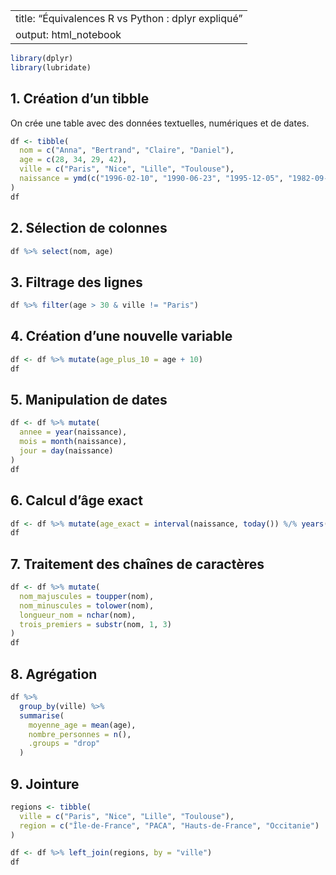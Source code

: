 
---
title: "Équivalences R vs Python : dplyr expliqué"
output: html_notebook
---

```{r setup, include=FALSE}
library(dplyr)
library(lubridate)
```

## 1. Création d'un tibble

On crée une table avec des données textuelles, numériques et de dates.

```{r}
df <- tibble(
  nom = c("Anna", "Bertrand", "Claire", "Daniel"),
  age = c(28, 34, 29, 42),
  ville = c("Paris", "Nice", "Lille", "Toulouse"),
  naissance = ymd(c("1996-02-10", "1990-06-23", "1995-12-05", "1982-09-16"))
)
df
```

## 2. Sélection de colonnes

```{r}
df %>% select(nom, age)
```

## 3. Filtrage des lignes

```{r}
df %>% filter(age > 30 & ville != "Paris")
```

## 4. Création d'une nouvelle variable

```{r}
df <- df %>% mutate(age_plus_10 = age + 10)
df
```

## 5. Manipulation de dates

```{r}
df <- df %>% mutate(
  annee = year(naissance),
  mois = month(naissance),
  jour = day(naissance)
)
df
```

## 6. Calcul d'âge exact

```{r}
df <- df %>% mutate(age_exact = interval(naissance, today()) %/% years(1))
df
```

## 7. Traitement des chaînes de caractères

```{r}
df <- df %>% mutate(
  nom_majuscules = toupper(nom),
  nom_minuscules = tolower(nom),
  longueur_nom = nchar(nom),
  trois_premiers = substr(nom, 1, 3)
)
df
```

## 8. Agrégation

```{r}
df %>%
  group_by(ville) %>%
  summarise(
    moyenne_age = mean(age),
    nombre_personnes = n(),
    .groups = "drop"
  )
```

## 9. Jointure

```{r}
regions <- tibble(
  ville = c("Paris", "Nice", "Lille", "Toulouse"),
  region = c("Île-de-France", "PACA", "Hauts-de-France", "Occitanie")
)

df <- df %>% left_join(regions, by = "ville")
df
```
